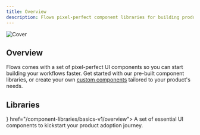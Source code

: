 ```yaml
---
title: Overview
description: Flows pixel-perfect component libraries for building product adoption experiences.
---
```



![Cover](/component-libraries/cover.png)

## Overview

Flows comes with a set of pixel-perfect UI components so you can start building your workflows faster. Get started with our pre-built component libraries, or create your own [custom components](/components/custom) tailored to your product's needs.

## Libraries

<Cards>
  <Card title="Basics V1" icon={<Book16 />} href="/component-libraries/basics-v1/overview">
    A set of essential UI components to kickstart your product adoption journey.
  </Card>
</Cards>
